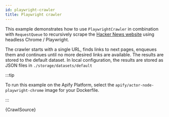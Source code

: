 ```yaml
---
id: playwright-crawler
title: Playwright crawler
---
```



This example demonstrates how to use <ApiLink to="playwright-crawler/class/PlaywrightCrawler">`PlaywrightCrawler`</ApiLink>
in combination with <ApiLink to="apify/class/RequestQueue">`RequestQueue`</ApiLink> to
recursively scrape the [Hacker News website](https://news.ycombinator.com) using headless Chrome / Playwright.

The crawler starts with a single URL, finds links to next pages, enqueues them and continues until no more desired links are available. The results
are stored to the default dataset. In local configuration, the results are stored as JSON files in `./storage/datasets/default`

:::tip

To run this example on the Apify Platform, select the `apify/actor-node-playwright-chrome` image for your Dockerfile.

:::

<CodeBlock className="language-js">
	{CrawlSource}
</CodeBlock>
